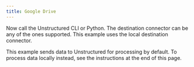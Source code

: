 ```yaml
---
title: Google Drive
---
```



<NewDocument />


<SharedContentGoogleDrive/>

Now call the Unstructured CLI or Python. The destination connector can be any of the ones supported. This example uses the local destination connector.

This example sends data to Unstructured for processing by default. To process data locally instead, see the instructions at the end of this page.


<CodeGroup>
  <GoogleDriveSh />
  <GoogleDrivePyV2 />
</CodeGroup>


<SharedPartitionByAPIOSS/>


<GoogleCredentialsFileAsString />